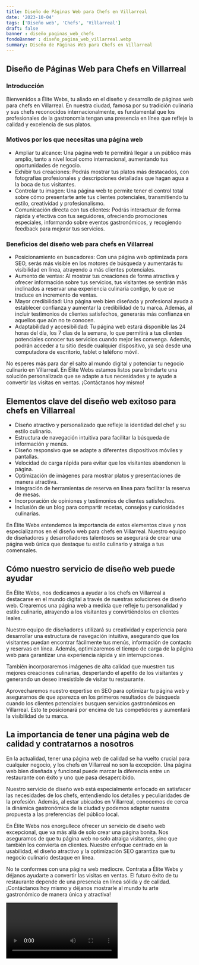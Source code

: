 ```yaml
---
title: Diseño de Páginas Web para Chefs en Villarreal
date: '2023-10-04'
tags: ['Diseño web', 'Chefs', 'Villarreal']
draft: false
banner : diseño_paginas_web_chefs
fondoBanner : diseño_pagina_web_villarreal.webp
summary: Diseño de Páginas Web para Chefs en Villarreal
---
```


## Diseño de Páginas Web para Chefs en Villarreal

### Introducción
Bienvenidos a Élite Webs, tu aliado en el diseño y desarrollo de páginas web para chefs en Villarreal. En nuestra ciudad, famosa por su tradición culinaria y sus chefs reconocidos internacionalmente, es fundamental que los profesionales de la gastronomía tengan una presencia en línea que refleje la calidad y excelencia de sus platos. 

### Motivos por los que necesitas una página web
- Ampliar tu alcance: Una página web te permitirá llegar a un público más amplio, tanto a nivel local como internacional, aumentando tus oportunidades de negocio. 
- Exhibir tus creaciones: Podrás mostrar tus platos más destacados, con fotografías profesionales y descripciones detalladas que hagan agua a la boca de tus visitantes. 
- Controlar tu imagen: Una página web te permite tener el control total sobre cómo presentarte ante tus clientes potenciales, transmitiendo tu estilo, creatividad y profesionalismo. 
- Comunicación directa con tus clientes: Podrás interactuar de forma rápida y efectiva con tus seguidores, ofreciendo promociones especiales, informando sobre eventos gastronómicos, y recogiendo feedback para mejorar tus servicios. 

### Beneficios del diseño web para chefs en Villarreal
- Posicionamiento en buscadores: Con una página web optimizada para SEO, serás más visible en los motores de búsqueda y aumentarás tu visibilidad en línea, atrayendo a más clientes potenciales. 
- Aumento de ventas: Al mostrar tus creaciones de forma atractiva y ofrecer información sobre tus servicios, tus visitantes se sentirán más inclinados a reservar una experiencia culinaria contigo, lo que se traduce en incremento de ventas. 
- Mayor credibilidad: Una página web bien diseñada y profesional ayuda a establecer confianza y aumentar la credibilidad de tu marca. Además, al incluir testimonios de clientes satisfechos, generarás más confianza en aquellos que aún no te conocen. 
- Adaptabilidad y accesibilidad: Tu página web estará disponible las 24 horas del día, los 7 días de la semana, lo que permitirá a tus clientes potenciales conocer tus servicios cuando mejor les convenga. Además, podrán acceder a tu sitio desde cualquier dispositivo, ya sea desde una computadora de escritorio, tablet o teléfono móvil. 

No esperes más para dar el salto al mundo digital y potenciar tu negocio culinario en Villarreal. En Élite Webs estamos listos para brindarte una solución personalizada que se adapte a tus necesidades y te ayude a convertir las visitas en ventas. ¡Contáctanos hoy mismo!

<GifSeo />

<Cta />

## Elementos clave del diseño web exitoso para chefs en Villarreal

- Diseño atractivo y personalizado que refleje la identidad del chef y su estilo culinario.
- Estructura de navegación intuitiva para facilitar la búsqueda de información y menús.
- Diseño responsivo que se adapte a diferentes dispositivos móviles y pantallas.
- Velocidad de carga rápida para evitar que los visitantes abandonen la página.
- Optimización de imágenes para mostrar platos y presentaciones de manera atractiva.
- Integración de herramientas de reserva en línea para facilitar la reserva de mesas.
- Incorporación de opiniones y testimonios de clientes satisfechos.
- Inclusión de un blog para compartir recetas, consejos y curiosidades culinarias.

En Élite Webs entendemos la importancia de estos elementos clave y nos especializamos en el diseño web para chefs en Villarreal. Nuestro equipo de diseñadores y desarrolladores talentosos se asegurará de crear una página web única que destaque tu estilo culinario y atraiga a tus comensales.

## Cómo nuestro servicio de diseño web puede ayudar

En Élite Webs, nos dedicamos a ayudar a los chefs en Villarreal a destacarse en el mundo digital a través de nuestras soluciones de diseño web. Crearemos una página web a medida que refleje tu personalidad y estilo culinario, atrayendo a los visitantes y convirtiéndolos en clientes leales.

Nuestro equipo de diseñadores utilizará su creatividad y experiencia para desarrollar una estructura de navegación intuitiva, asegurando que los visitantes puedan encontrar fácilmente tus menús, información de contacto y reservas en línea. Además, optimizaremos el tiempo de carga de la página web para garantizar una experiencia rápida y sin interrupciones.

También incorporaremos imágenes de alta calidad que muestren tus mejores creaciones culinarias, despertando el apetito de los visitantes y generando un deseo irresistible de visitar tu restaurante.

Aprovecharemos nuestro expertise en SEO para optimizar tu página web y asegurarnos de que aparezca en los primeros resultados de búsqueda cuando los clientes potenciales busquen servicios gastronómicos en Villarreal. Esto te posicionará por encima de tus competidores y aumentará la visibilidad de tu marca.

## La importancia de tener una página web de calidad y contratarnos a nosotros

En la actualidad, tener una página web de calidad se ha vuelto crucial para cualquier negocio, y los chefs en Villarreal no son la excepción. Una página web bien diseñada y funcional puede marcar la diferencia entre un restaurante con éxito y uno que pasa desapercibido.

Nuestro servicio de diseño web está especialmente enfocado en satisfacer las necesidades de los chefs, entendiendo los detalles y peculiaridades de la profesión. Además, al estar ubicados en Villarreal, conocemos de cerca la dinámica gastronómica de la ciudad y podemos adaptar nuestra propuesta a las preferencias del público local.

En Élite Webs nos enorgullece ofrecer un servicio de diseño web excepcional, que va más allá de solo crear una página bonita. Nos aseguramos de que tu página web no solo atraiga visitantes, sino que también los convierta en clientes. Nuestro enfoque centrado en la usabilidad, el diseño atractivo y la optimización SEO garantiza que tu negocio culinario destaque en línea.

No te conformes con una página web mediocre. Contrata a Élite Webs y déjanos ayudarte a convertir las visitas en ventas. El futuro éxito de tu restaurante depende de una presencia en línea sólida y de calidad. ¡Contáctanos hoy mismo y déjanos mostrarle al mundo tu arte gastronómico de manera única y atractiva!

<Video />

<CtaBot job='Chefs' city='Villarreal'/>

<Gmaps query='Villarreal+españa+maps' />